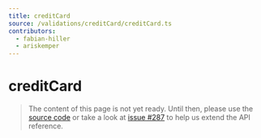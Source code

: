 ```yaml
---
title: creditCard
source: /validations/creditCard/creditCard.ts
contributors:
  - fabian-hiller
  - ariskemper
---
```


# creditCard

> The content of this page is not yet ready. Until then, please use the [source code](https://github.com/fabian-hiller/valibot/blob/main/library/src/validations/creditCard/creditCard.ts) or take a look at [issue #287](https://github.com/fabian-hiller/valibot/issues/287) to help us extend the API reference.

